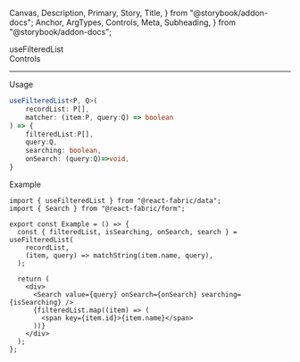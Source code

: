   Canvas,
  Description,
  Primary,
  Story,
  Title,
} from "@storybook/addon-docs";
  Anchor,
  ArgTypes,
  Controls,
  Meta,
  Subheading,
} from "@storybook/addon-docs";

<Meta of={FilteredListStories} />

<Title>useFilteredList</Title>

<Anchor storyId="animations">
  <div className="hidden-anchor">
    <Subheading>useFilteredList</Subheading>
  </div>
</Anchor>

<Description of={useFilteredList} />

<Primary />

<Collapsable className="control-panel">
  <div>Controls</div>
  <Controls of={FilteredListStories.FilteredList} />
</Collapsable>

<hr />

<Anchor storyId="props">
  <Subheading>Usage</Subheading>
</Anchor>

```ts
useFilteredList<P, Q>(
    recordList: P[],
    matcher: (item:P, query:Q) => boolean
) => {
    filteredList:P[],
    query:Q,
    searching: boolean,
    onSearch: (query:Q)=>void,
}
```

<Anchor storyId="sample">
  <Subheading>Example</Subheading>
</Anchor>

```tsx
import { useFilteredList } from "@react-fabric/data";
import { Search } from "@react-fabric/form";

export const Example = () => {
  const { filteredList, isSearching, onSearch, search } = useFilteredList(
    recordList,
    (item, query) => matchString(item.name, query),
  );

  return (
    <div>
      <Search value={query} onSearch={onSearch} searching={isSearching} />
      {filteredList.map((item) => (
        <span key={item.id}>{item.name}</span>
      ))}
    </div>
  );
};
```
